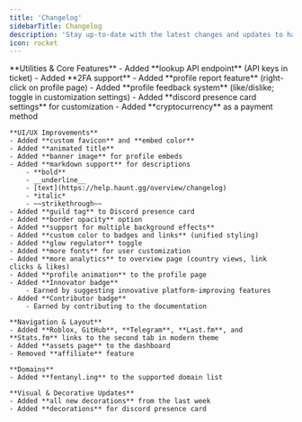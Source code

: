 ```yaml
---
title: 'Changelog'
sidebarTitle: Changelog
description: 'Stay up-to-date with the latest changes and updates to haunt.gg.'
icon: rocket
---
```


<Update label="May, 2025">
    **Utilities & Core Features**  
    - Added **lookup API endpoint** (API keys in ticket)  
    - Added **2FA support**  
    - Added **profile report feature** (right-click on profile page)  
    - Added **profile feedback system** (like/dislike; toggle in customization settings)  
    - Added **discord presence card settings** for customization  
    - Added **cryptocurrency** as a payment method

    **UI/UX Improvements**  
    - Added **custom favicon** and **embed color**  
    - Added **animated title**  
    - Added **banner image** for profile embeds  
    - Added **markdown support** for descriptions  
        - **bold**  
        - __underline__  
        - [text](https://help.haunt.gg/overview/changelog)  
        - *italic*  
        - ~~strikethrough~~  
    - Added **guild tag** to Discord presence card  
    - Added **border opacity** option  
    - Added **support for multiple background effects**  
    - Added **custom color to badges and links** (unified styling)  
    - Added **glow regulator** toggle  
    - Added **more fonts** for user customization  
    - Added **more analytics** to overview page (country views, link clicks & likes) 
    - Added **profile animation** to the profile page
    - Added **Innovator badge**  
        - Earned by suggesting innovative platform-improving features
    - Added **Contributor badge**  
        - Earned by contributing to the documentation

    **Navigation & Layout**  
    - Added **Roblox, GitHub**, **Telegram**, **Last.fm**, and **Stats.fm** links to the second tab in modern theme  
    - Added **assets page** to the dashboard  
    - Removed **affiliate** feature  

    **Domains**  
    - Added **fentanyl.ing** to the supported domain list  

    **Visual & Decorative Updates**  
    - Added **all new decorations** from the last week
    - Added **decorations** for discord presence card
</Update>